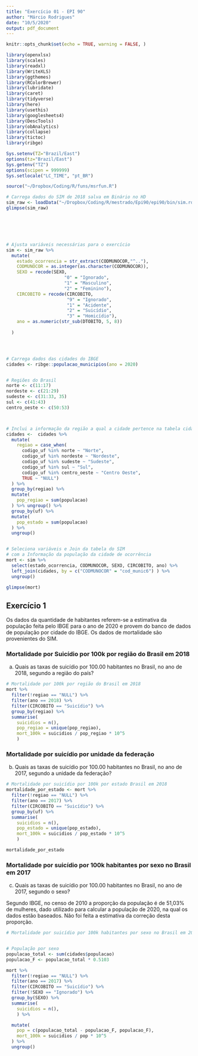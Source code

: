 ```yaml
---
title: "Exercício 01 - EPI 90"
author: "Márcio Rodrigues"
date: "10/5/2020"
output: pdf_document
---
```


```r
knitr::opts_chunk$set(echo = TRUE, warning = FALSE, )

library(openxlsx)
library(scales)
library(readxl)
library(WriteXLS)
library(ggthemes)
library(RColorBrewer)
library(lubridate)
library(caret)
library(tidyverse)
library(here)
library(usethis)
library(googlesheets4)
library(DescTools)
library(obAnalytics)
library(collapse)
library(tictoc)
library(ribge)

Sys.setenv(TZ="Brazil/East")
options(tz="Brazil/East")
Sys.getenv("TZ")
options(scipen = 999999)
Sys.setlocale("LC_TIME", "pt_BR")

source("~/Dropbox/Coding/R/funs/msrfun.R")

# Carrega dados do SIM de 2018 salva em Binário no HD
sim_raw <- loadData("~/Dropbox/Coding/R/mestrado/Epi90/epi90/bin/sim.rds")
glimpse(sim_raw)






# Ajusta variáveis necessárias para o exercício
sim <- sim_raw %>% 
  mutate(
    estado_ocorrencia = str_extract(CODMUNOCOR,"^.."),
    CODMUNOCOR = as.integer(as.character(CODMUNOCOR)),
    SEXO = recode(SEXO,
                      "0" = "Ignorado",
                      "1" = "Masculino",
                      "2" = "Feminino"),
    CIRCOBITO = recode(CIRCOBITO,
                       "9" = "Ignorado",
                       "1" = "Acidente",
                       "2" = "Suicídio",
                       "3" = "Homicídio"),
    ano = as.numeric(str_sub(DTOBITO, 5, 8))
    
  )




# Carrega dados das cidades do IBGE
cidades <- ribge::populacao_municipios(ano = 2020)


# Regiões do Brasil
norte <- c(11:17)
nordeste <- c(21:29)
sudeste <- c(31:33, 35)
sul <- c(41:43)
centro_oeste <- c(50:53)



# Inclui a informação da região a qual a cidade pertence na tabela cidades
cidades <-  cidades %>% 
  mutate(
    regiao = case_when(
      codigo_uf %in% norte ~ "Norte",
      codigo_uf %in% nordeste ~ "Nordeste",
      codigo_uf %in% sudeste ~ "Sudeste",
      codigo_uf %in% sul ~ "Sul",
      codigo_uf %in% centro_oeste ~ "Centro Oeste",
      TRUE ~ "NULL")
  ) %>% 
  group_by(regiao) %>% 
  mutate(
    pop_regiao = sum(populacao)
  ) %>% ungroup() %>% 
  group_by(uf) %>% 
  mutate(
    pop_estado = sum(populacao)
  ) %>% 
  ungroup() 


# Seleciona variáveis e Join da tabela do SIM 
# com a Informação da população da cidade de ocorrência
mort <- sim %>% 
  select(estado_ocorrencia, CODMUNOCOR, SEXO, CIRCOBITO, ano) %>% 
  left_join(cidades, by = c("CODMUNOCOR" = "cod_munic6") ) %>% 
  ungroup()

glimpse(mort)
```

## Exercício 1

Os dados da quantidade de habitantes referem-se a estimativa da população feita pelo IBGE para o ano de 2020 e provem do banco de dados de população por cidade do IBGE. Os dados de mortalidade são provenientes do SIM.

### Mortalidade por Suicídio por 100k por região do Brasil em 2018

a) Quais as taxas de suicídio por 100.00 habitantes no Brasil, no ano de 2018, segundo a região do país?

```r
# Mortalidade por 100k por região do Brasil em 2018
mort %>% 
  filter(!regiao == "NULL") %>% 
  filter(ano == 2018) %>% 
  filter(CIRCOBITO == "Suicídio") %>% 
  group_by(regiao) %>% 
  summarise(
    suicidios = n(),
    pop_regiao = unique(pop_regiao),
    mort_100k = suicidios / pop_regiao * 10^5
    )
```


### Mortalidade por suicídio por unidade da federação

b) Quais as taxas de suicídio por 100.00 habitantes no Brasil, no ano de 2017, segundo a unidade da federação?

```r
# Mortalidade por suicídio por 100k por estado Brasil em 2018
mortalidade_por_estado <- mort %>% 
  filter(!regiao == "NULL") %>% 
  filter(ano == 2017) %>% 
  filter(CIRCOBITO == "Suicídio") %>% 
  group_by(uf) %>% 
  summarise(
    suicidios = n(),
    pop_estado = unique(pop_estado),
    mort_100k = suicidios / pop_estado * 10^5
    )

mortalidade_por_estado
```


### Mortalidade por suicídio por 100k habitantes por sexo no Brasil em 2017

c) Quais as taxas de suicídio por 100.00 habitantes no Brasil, no ano de 2017, segundo o sexo?

Segundo IBGE, no censo de 2010 a proporção da população é de 51,03% de mulheres, dado utilizado para calcular a população de 2020, na qual os dados estão baseados. Não foi feita a estimativa da correção desta proporção.


```r
# Mortalidade por suicídio por 100k habitantes por sexo no Brasil em 2017


# População por sexo
populacao_total <- sum(cidades$populacao)
populacao_F <- populacao_total * 0.5103

mort %>% 
  filter(!regiao == "NULL") %>% 
  filter(ano == 2017) %>% 
  filter(CIRCOBITO == "Suicídio") %>% 
  filter(!SEXO == "Ignorado") %>% 
  group_by(SEXO) %>% 
  summarise(
    suicidios = n(),
    ) %>% 

  mutate(
    pop = c(populacao_total - populacao_F, populacao_F),
    mort_100k = suicidios / pop * 10^5
  ) %>% 
  ungroup()

```

